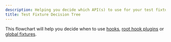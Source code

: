 ```yaml
---
description: Helping you decide which API(s) to use for your test fixtures.
title: Test Fixture Decision Tree
---
```


This flowchart will help you decide when to use [hooks](/features/hooks), [root hook plugins](/features/root-hook-plugins) or [global fixtures](/features/global-fixtures).


<FixtureWizard />
